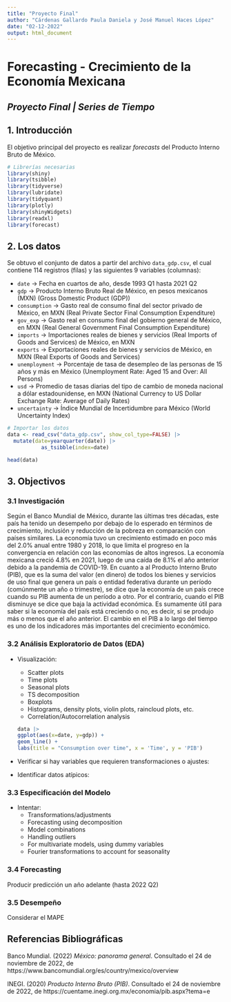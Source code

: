 ```yaml
---
title: "Proyecto Final"
author: "Cárdenas Gallardo Paula Daniela y José Manuel Haces López"
date: "02-12-2022"
output: html_document
---
```


# Forecasting - Crecimiento de la Economía Mexicana
## *Proyecto Final | Series de Tiempo*

## 1. Introducción
El objetivo principal del proyecto es realizar *forecasts* del Producto Interno Bruto de México.
```r
# Librerías necesarias
library(shiny)
library(tsibble)
library(tidyverse)
library(lubridate)
library(tidyquant)
library(plotly)
library(shinyWidgets)
library(readxl)
library(forecast)
```


## 2. Los datos
Se obtuvo el conjunto de datos a partir del archivo `data_gdp.csv`, el cual contiene $114$ registros (filas) y las siguientes $9$ variables (columnas):

+ `date` $\rightarrow$ Fecha en cuartos de año, desde 1993 Q1 hasta 2021 Q2
+ `gdp` $\rightarrow$ Producto Interno Bruto Real de México, en pesos mexicanos (MXN) (Gross Domestic Product (GDP))
+ `consumption` $\rightarrow$ Gasto real de consumo final del sector privado de México, en MXN (Real Private Sector Final Consumption Expenditure)
+ `gov_exp` $\rightarrow$ Gasto real en consumo final del gobierno general de México, en MXN (Real General Government Final Consumption Expenditure)
+ `imports` $\rightarrow$ Importaciones reales de bienes y servicios (Real Imports of Goods and Services) de México, en MXN
+ `exports` $\rightarrow$ Exportaciones reales de bienes y servicios de México, en MXN (Real Exports of Goods and Services)
+ `unemployment` $\rightarrow$ Porcentaje de tasa de desempleo de las personas de 15 años y más en México (Unemployment Rate: Aged 15 and Over: All Persons)
+ `usd` $\rightarrow$ Promedio de tasas diarias del tipo de cambio de moneda nacional a dólar estadounidense, en MXN (National Currency to US Dollar Exchange Rate: Average of Daily Rates)
+ `uncertainty` $\rightarrow$ Índice Mundial de Incertidumbre para México (World Uncertainty Index)

```r
# Importar los datos 
data <- read_csv("data_gdp.csv", show_col_type=FALSE) |> 
  mutate(date=yearquarter(date)) |> 
           as_tsibble(index=date)

head(data)
```
## 3. Objectivos
### 3.1 Investigación
Según el Banco Mundial de México, durante las últimas tres décadas, este país ha tenido un desempeño por debajo de lo esperado en términos de crecimiento, inclusión y reducción de la pobreza en comparación con países similares. La economía tuvo un crecimiento estimado en poco más del $2.0$% anual entre 1980 y 2018, lo que limita el progreso en la convergencia en relación con las economías de altos ingresos. La economía mexicana creció $4.8$% en 2021, luego de una caída de $8.1$% el año anterior debido a la pandemia de COVID-19.
En cuanto a al Producto Interno Bruto (PIB), que es la suma del valor (en dinero) de todos los bienes y servicios de uso final que genera un país o entidad federativa durante un período (comúnmente un año o trimestre), se dice que la economía de un país crece cuando su PIB aumenta de un período a otro. Por el contrario, cuando el PIB disminuye se dice que baja la actividad económica. Es sumamente útil para saber si la economía del país está creciendo o no, es decir, si se produjo más o menos que el año anterior. El cambio en el PIB a lo largo del tiempo es uno de los indicadores más importantes del crecimiento económico.

### 3.2 Análisis Exploratorio de Datos (EDA)
+ Visualización:
  + Scatter plots
  + Time plots
  + Seasonal plots
  + TS decomposition
  + Boxplots
  + Histograms, density plots, violin plots, raincloud plots, etc.
  + Correlation/Autocorrelation analysis
```r
data |>
  ggplot(aes(x=date, y=gdp)) +
  geom_line() +
  labs(title = "Consumption over time", x = 'Time', y = 'PIB')
```
  

+ Verificar si hay variables que requieren transformaciones o ajustes:

+ Identificar datos atípicos:


### 3.3 Especificación del Modelo
+ Intentar:
    + Transformations/adjustments
    + Forecasting using decomposition
    + Model combinations
    + Handling outliers
    + For multivariate models, using dummy variables
    + Fourier transformations to account for seasonality
    
### 3.4 Forecasting
Producir predicción un año adelante (hasta 2022 Q2)

### 3.5 Desempeño
Considerar el MAPE

## Referencias Bibliográficas
Banco Mundial. (2022) *México: panorama general*. Consultado el 24 de noviembre de 2022, de https://www.bancomundial.org/es/country/mexico/overview

INEGI. (2020) *Producto Interno Bruto (PIB)*. Consultado el 24 de noviembre de 2022, de
https://cuentame.inegi.org.mx/economia/pib.aspx?tema=e